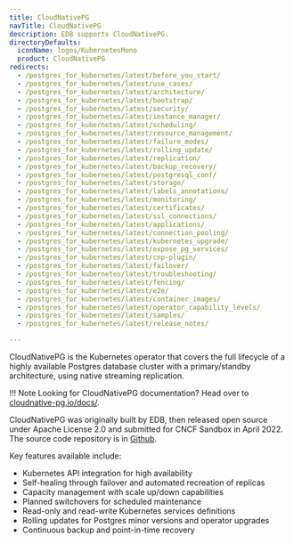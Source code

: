 ```yaml
---
title: CloudNativePG
navTitle: CloudNativePG
description: EDB supports CloudNativePG.
directoryDefaults:
  iconName: logos/KubernetesMono
  product: CloudNativePG
redirects:
  - /postgres_for_kubernetes/latest/before_you_start/
  - /postgres_for_kubernetes/latest/use_cases/
  - /postgres_for_kubernetes/latest/architecture/
  - /postgres_for_kubernetes/latest/bootstrap/
  - /postgres_for_kubernetes/latest/security/
  - /postgres_for_kubernetes/latest/instance_manager/
  - /postgres_for_kubernetes/latest/scheduling/
  - /postgres_for_kubernetes/latest/resource_management/
  - /postgres_for_kubernetes/latest/failure_modes/
  - /postgres_for_kubernetes/latest/rolling_update/
  - /postgres_for_kubernetes/latest/replication/
  - /postgres_for_kubernetes/latest/backup_recovery/
  - /postgres_for_kubernetes/latest/postgresql_conf/
  - /postgres_for_kubernetes/latest/storage/
  - /postgres_for_kubernetes/latest/labels_annotations/
  - /postgres_for_kubernetes/latest/monitoring/
  - /postgres_for_kubernetes/latest/certificates/
  - /postgres_for_kubernetes/latest/ssl_connections/
  - /postgres_for_kubernetes/latest/applications/
  - /postgres_for_kubernetes/latest/connection_pooling/
  - /postgres_for_kubernetes/latest/kubernetes_upgrade/
  - /postgres_for_kubernetes/latest/expose_pg_services/
  - /postgres_for_kubernetes/latest/cnp-plugin/
  - /postgres_for_kubernetes/latest/failover/
  - /postgres_for_kubernetes/latest/troubleshooting/
  - /postgres_for_kubernetes/latest/fencing/
  - /postgres_for_kubernetes/latest/e2e/
  - /postgres_for_kubernetes/latest/container_images/
  - /postgres_for_kubernetes/latest/operator_capability_levels/
  - /postgres_for_kubernetes/latest/samples/
  - /postgres_for_kubernetes/latest/release_notes/

---
```


CloudNativePG is the Kubernetes operator that covers the full lifecycle of a highly available Postgres database cluster with a primary/standby architecture, using native streaming replication.

!!! Note
    Looking for CloudNativePG documentation? Head over to [cloudnative-pg.io/docs/](https://cloudnative-pg.io/docs/).

CloudNativePG was originally built by EDB, then released open source under Apache License 2.0 and submitted for CNCF Sandbox in April 2022. The source code repository is in [Github](https://github.com/cloudnative-pg/cloudnative-pg).

Key features available include:
- Kubernetes API integration for high availability
- Self-healing through failover and automated recreation of replicas
- Capacity management with scale up/down capabilities
- Planned switchovers for scheduled maintenance
- Read-only and read-write Kubernetes services definitions
- Rolling updates for Postgres minor versions and operator upgrades
- Continuous backup and point-in-time recovery


